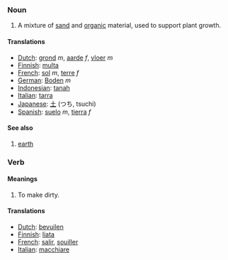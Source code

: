 ===Noun===
#A mixture of [[sand]] and [[organic]] material, used to support plant growth.
====Translations====
*[[Dutch]]: [[grond]] ''m'', [[aarde]] ''f'', [[vloer]] ''m''
*[[Finnish]]: [[multa]]
*[[French]]: [[sol]] ''m'', [[terre]] ''f''
*[[German]]: [[Boden]] ''m''
*[[Indonesian]]: [[tanah]]
*[[Italian]]: [[tarra]]
*[[Japanese]]: [[土]] (つち, tsuchi)
*[[Spanish]]: [[suelo]] ''m'', [[tierra]] ''f''
====See also====
#[[earth]]

===Verb===
====Meanings====
#To make dirty.
====Translations====
*[[Dutch]]: [[bevuilen]]
*[[Finnish]]: [[liata]]
*[[French]]: [[salir]], [[souiller]]
*[[Italian]]: [[macchiare]]